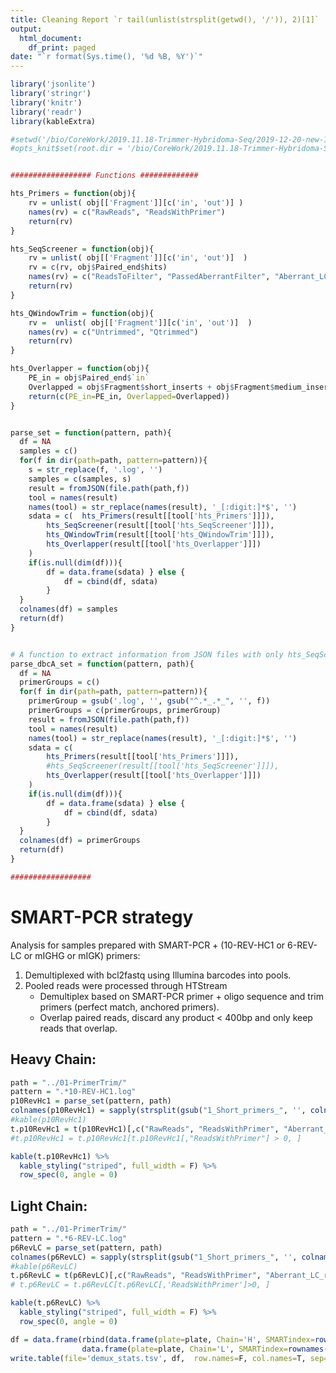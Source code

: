 ```yaml
---
title: Cleaning Report `r tail(unlist(strsplit(getwd(), '/')), 2)[1]`
output:
  html_document:
    df_print: paged
date: "`r format(Sys.time(), '%d %B, %Y')`"
---
```


```r
library('jsonlite')
library('stringr')
library('knitr')
library('readr')
library(kableExtra)

#setwd('/bio/CoreWork/2019.11.18-Trimmer-Hybridoma-Seq/2019-12-20-new-191213_M02034-data/Report')
#opts_knit$set(root.dir = '/bio/CoreWork/2019.11.18-Trimmer-Hybridoma-Seq/2020-02-07-run-rerun_of_27-samples-SMARTPCR/Report')


################## Functions #############

hts_Primers = function(obj){
    rv = unlist( obj[['Fragment']][c('in', 'out')] )
    names(rv) = c("RawReads", "ReadsWithPrimer")
    return(rv)
}

hts_SeqScreener = function(obj){
    rv = unlist( obj[['Fragment']][c('in', 'out')]  )
    rv = c(rv, obj$Paired_end$hits)
    names(rv) = c("ReadsToFilter", "PassedAberrantFilter", "Aberrant_LC_reads")
    return(rv)
}

hts_QWindowTrim = function(obj){
    rv =  unlist( obj[['Fragment']][c('in', 'out')]  )
    names(rv) = c("Untrimmed", "Qtrimmed")
    return(rv)
}

hts_Overlapper = function(obj){
    PE_in = obj$Paired_end$`in`
    Overlapped = obj$Fragment$short_inserts + obj$Fragment$medium_inserts
    return(c(PE_in=PE_in, Overlapped=Overlapped))
}


parse_set = function(pattern, path){
  df = NA
  samples = c()
  for(f in dir(path=path, pattern=pattern)){
    s = str_replace(f, '.log', '')
    samples = c(samples, s)
    result = fromJSON(file.path(path,f))
    tool = names(result)
    names(tool) = str_replace(names(result), '_[:digit:]*$', '')
    sdata = c(  hts_Primers(result[[tool['hts_Primers']]]), 
        hts_SeqScreener(result[[tool['hts_SeqScreener']]]),
        hts_QWindowTrim(result[[tool['hts_QWindowTrim']]]),
        hts_Overlapper(result[[tool['hts_Overlapper']]])
    )
    if(is.null(dim(df))){ 
        df = data.frame(sdata) } else {
            df = cbind(df, sdata)
        }
  }
  colnames(df) = samples
  return(df)
}


# A function to extract information from JSON files with only hts_SeqScreener and hts_Overlapper
parse_dbcA_set = function(pattern, path){
  df = NA
  primerGroups = c()
  for(f in dir(path=path, pattern=pattern)){
    primerGroup = gsub('.log', '', gsub("^.*_.*_", '', f))
    primerGroups = c(primerGroups, primerGroup)
    result = fromJSON(file.path(path,f))
    tool = names(result)
    names(tool) = str_replace(names(result), '_[:digit:]*$', '')
    sdata = c(
        hts_Primers(result[[tool['hts_Primers']]]),
        #hts_SeqScreener(result[[tool['hts_SeqScreener']]]),
        hts_Overlapper(result[[tool['hts_Overlapper']]])
    )
    if(is.null(dim(df))){ 
        df = data.frame(sdata) } else {
            df = cbind(df, sdata)
        }
  }
  colnames(df) = primerGroups
  return(df)
}

##################

```

# SMART-PCR strategy
Analysis for samples prepared with SMART-PCR + (10-REV-HC1 or 6-REV-LC or mIGHG or mIGK) primers:

1. Demultiplexed with bcl2fastq using Illumina barcodes into pools.
2. Pooled reads were processed through HTStream
    + Demultiplex based on SMART-PCR primer + oligo sequence and trim primers (perfect match, anchored primers). 
    + Overlap paired reads, discard any product < 400bp and only keep reads that overlap.


## Heavy Chain:

```r
path = "../01-PrimerTrim/"
pattern = ".*10-REV-HC1.log"
p10RevHc1 = parse_set(pattern, path)
colnames(p10RevHc1) = sapply(strsplit(gsub("1_Short_primers_", '', colnames(p10RevHc1)), '_'), '[', 1)
#kable(p10RevHc1)
t.p10RevHc1 = t(p10RevHc1)[,c("RawReads", "ReadsWithPrimer", "Aberrant_LC_reads", "Qtrimmed", "Overlapped")]
#t.p10RevHc1 = t.p10RevHc1[t.p10RevHc1[,"ReadsWithPrimer"] > 0, ]

kable(t.p10RevHc1) %>%
  kable_styling("striped", full_width = F) %>%
  row_spec(0, angle = 0)
```




## Light Chain:

```r
path = "../01-PrimerTrim/"
pattern = ".*6-REV-LC.log"
p6RevLC = parse_set(pattern, path)
colnames(p6RevLC) = sapply(strsplit(gsub("1_Short_primers_", '', colnames(p6RevLC)), '_'), '[', 1)
#kable(p6RevLC)
t.p6RevLC = t(p6RevLC)[,c("RawReads", "ReadsWithPrimer", "Aberrant_LC_reads", "Qtrimmed", "Overlapped")]
# t.p6RevLC = t.p6RevLC[t.p6RevLC[,'ReadsWithPrimer']>0, ]

kable(t.p6RevLC) %>%
  kable_styling("striped", full_width = F) %>%
  row_spec(0, angle = 0)

```

```r
df = data.frame(rbind(data.frame(plate=plate, Chain='H', SMARTindex=rownames(t.p10RevHc1), t.p10RevHc1), 
                data.frame(plate=plate, Chain='L', SMARTindex=rownames(t.p6RevLC), t.p6RevLC)))
write.table(file='demux_stats.tsv', df,  row.names=F, col.names=T, sep='\t')

```